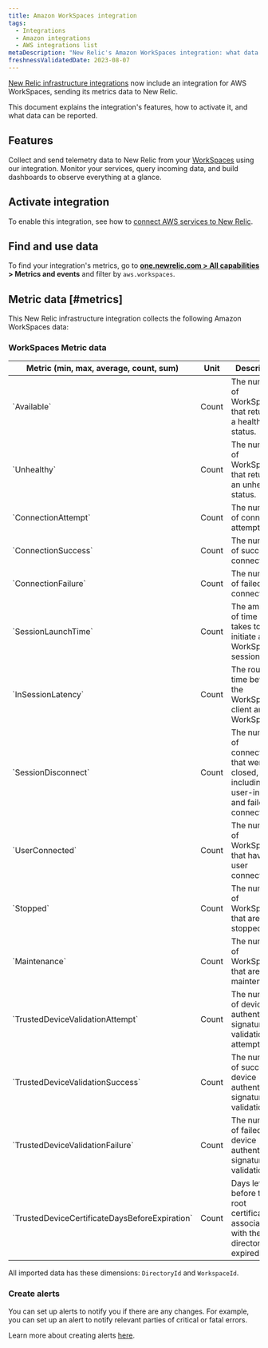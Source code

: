 ```yaml
---
title: Amazon WorkSpaces integration
tags:
  - Integrations
  - Amazon integrations
  - AWS integrations list
metaDescription: "New Relic's Amazon WorkSpaces integration: what data it reports and how to enable it."
freshnessValidatedDate: 2023-08-07
---
```


[New Relic infrastructure integrations](/docs/infrastructure/integrations-getting-started/getting-started/introduction-infrastructure-integrations) now include an integration for AWS WorkSpaces, sending its metrics data to New Relic.

This document explains the integration's features, how to activate it, and what data can be reported.

## Features

Collect and send telemetry data to New Relic from your [WorkSpaces](https://aws.amazon.com/workspaces/) using our integration. Monitor your services, query incoming data, and build dashboards to observe everything at a glance.

## Activate integration

To enable this integration, see how to [connect AWS services to New Relic](/docs/infrastructure/amazon-integrations/connect/aws-metric-stream-setup/).

## Find and use data

To find your integration's metrics, go to **[one.newrelic.com > All capabilities](https://one.newrelic.com/all-capabilities) > Metrics and events** and filter by `aws.workspaces`.

## Metric data [#metrics]

This New Relic infrastructure integration collects the following Amazon WorkSpaces data:

### WorkSpaces Metric data

<table>
  <thead>
    <tr>
      <th style={{ width: "200px" }}>
      Metric (min, max, average, count, sum)  
      </th>
      <th>
      Unit  
      </th>
      <th>
      Description
      </th>
    </tr>
  </thead>
    <tbody>
    <tr>
      <td>
      `Available`
      </td>
      <td>
      Count
      </td>
      <td>
      The number of WorkSpaces that returned a healthy status.
      </td>
    </tr>
    <tr>
      <td>
      `Unhealthy`
      </td>
      <td>
      Count
      </td>
      <td>
      The number of WorkSpaces that returned an unhealthy status.
      </td>
    </tr>
    <tr>
      <td>
      `ConnectionAttempt`
      </td>
      <td>
      Count
      </td>
      <td>
      The number of connection attempts.
      </td>
    </tr>
    <tr>
      <td>
      `ConnectionSuccess`
      </td>
      <td>
      Count
      </td>
      <td>
      The number of successful connections.
      </td>
    </tr>
    <tr>
      <td>
      `ConnectionFailure`
      </td>
      <td>
      Count
      </td>
      <td>
      The number of failed connections.
      </td>
    </tr>
    <tr>
      <td>
      `SessionLaunchTime`
      </td>
      <td>
      Count
      </td>
      <td>
      The amount of time it takes to initiate a WorkSpaces session.
      </td>
    </tr>
    <tr>
      <td>
      `InSessionLatency`
      </td>
      <td>
      Count
      </td>
      <td>
      The round trip time between the WorkSpaces client and the WorkSpace.
      </td>
    </tr>
    <tr>
      <td>
      `SessionDisconnect`
      </td>
      <td>
      Count
      </td>
      <td>
      The number of connections that were closed, including user-initiated and failed connections.
      </td>
    </tr>
    <tr>
      <td>
      `UserConnected`
      </td>
      <td>
      Count
      </td>
      <td>
      The number of WorkSpaces that have a user connected.
      </td>
    </tr>
    <tr>
      <td>
      `Stopped`
      </td>
      <td>
      Count
      </td>
      <td>
      The number of WorkSpaces that are stopped.
      </td>
    </tr>
    <tr>
      <td>
      `Maintenance`
      </td>
      <td>
      Count
      </td>
      <td>
      The number of WorkSpaces that are under maintenance.
      </td>
    </tr>
    <tr>
      <td>
      `TrustedDeviceValidationAttempt`
      </td>
      <td>
      Count
      </td>
      <td>
      The number of device authentication signature validation attempts.
      </td>
    </tr>
    <tr>
      <td>
      `TrustedDeviceValidationSuccess`
      </td>
      <td>
      Count
      </td>
      <td>
      The number of successful device authentication signature validations.
      </td>
    </tr>
    <tr>
      <td>
      `TrustedDeviceValidationFailure`
      </td>
      <td>
      Count
      </td>
      <td>
      The number of failed device authentication signature validations.
      </td>
    </tr>
    <tr>
      <td>
      `TrustedDeviceCertificateDaysBeforeExpiration`
      </td>
      <td>
      Count
      </td>
      <td>
      Days left before the root certificate associated with the directory is expired.
      </td>
    </tr>
    </tbody>
</table>

All imported data has these dimensions: `DirectoryId` and `WorkspaceId`.

### Create alerts

You can set up alerts to notify you if there are any changes. For example, you can set up an alert to notify relevant parties of critical or fatal errors.

Learn more about creating alerts [here](/docs/alerts-applied-intelligence/new-relic-alerts/learn-alerts/introduction-alerts/).